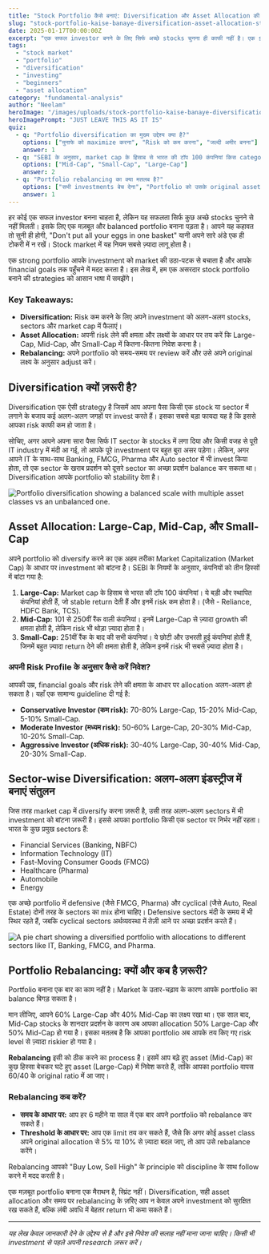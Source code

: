 ```yaml
---
title: "Stock Portfolio कैसे बनाएं: Diversification और Asset Allocation की Smart Strategies"
slug: "stock-portfolio-kaise-banaye-diversification-asset-allocation-strategies"
date: 2025-01-17T00:00:00Z
excerpt: "एक सफल investor बनने के लिए सिर्फ अच्छे stocks चुनना ही काफी नहीं है। एक strong portfolio बनाना ज़रूरी है जो बाज़ार के उतार-चढ़ाव में भी आपके investment को सुरक्षित रखे। यह guide आपको diversification, asset allocation और rebalancing के बारे में सब कुछ बताएगी।"
tags:
  - "stock market"
  - "portfolio"
  - "diversification"
  - "investing"
  - "beginners"
  - "asset allocation"
category: "fundamental-analysis"
author: "Neelam"
heroImage: "/images/uploads/stock-portfolio-kaise-banaye-diversification-asset-allocation-strategies/hero-image.jpg"
heroImagePrompt: "JUST LEAVE THIS AS IT IS"
quiz:
  - q: "Portfolio diversification का मुख्य उद्देश्य क्या है?"
    options: ["मुनाफे को maximize करना", "Risk को कम करना", "जल्दी अमीर बनना"]
    answer: 1
  - q: "SEBI के अनुसार, market cap के हिसाब से भारत की टॉप 100 कंपनियां किस category में आती हैं?"
    options: ["Mid-Cap", "Small-Cap", "Large-Cap"]
    answer: 2
  - q: "Portfolio rebalancing का क्या मतलब है?"
    options: ["सभी investments बेच देना", "Portfolio को उसके original asset allocation पर वापस लाना", "केवल मुनाफे वाले stock खरीदना"]
    answer: 1
---
```


हर कोई एक सफल investor बनना चाहता है, लेकिन यह सफलता सिर्फ कुछ अच्छे stocks चुनने से नहीं मिलती। इसके लिए एक मज़बूत और balanced portfolio बनाना पड़ता है। आपने यह कहावत तो सुनी ही होगी, "Don't put all your eggs in one basket" यानी अपने सारे अंडे एक ही टोकरी में न रखें। Stock market में यह नियम सबसे ज़्यादा लागू होता है।

एक strong portfolio आपके investment को market की उठा-पटक से बचाता है और आपके financial goals तक पहुँचने में मदद करता है। इस लेख में, हम एक असरदार stock portfolio बनाने की strategies को आसान भाषा में समझेंगे।

### **Key Takeaways:**

*   **Diversification:** Risk कम करने के लिए अपने investment को अलग-अलग stocks, sectors और market cap में फैलाएं।
*   **Asset Allocation:** अपनी risk लेने की क्षमता और लक्ष्यों के आधार पर तय करें कि Large-Cap, Mid-Cap, और Small-Cap में कितना-कितना निवेश करना है।
*   **Rebalancing:** अपने portfolio को समय-समय पर review करें और उसे अपने original लक्ष्य के अनुसार adjust करें।

## **Diversification क्यों ज़रूरी है?**

Diversification एक ऐसी strategy है जिसमें आप अपना पैसा किसी एक stock या sector में लगाने के बजाय कई अलग-अलग जगहों पर invest करते हैं। इसका सबसे बड़ा फायदा यह है कि इससे आपका risk काफी कम हो जाता है।

सोचिए, अगर आपने अपना सारा पैसा सिर्फ IT sector के stocks में लगा दिया और किसी वजह से पूरी IT industry में मंदी आ गई, तो आपके पूरे investment पर बहुत बुरा असर पड़ेगा। लेकिन, अगर आपने IT के साथ-साथ Banking, FMCG, Pharma और Auto sector में भी invest किया होता, तो एक sector के खराब प्रदर्शन को दूसरे sector का अच्छा प्रदर्शन balance कर सकता था। Diversification आपके portfolio को stability देता है।

![Portfolio diversification showing a balanced scale with multiple asset classes vs an unbalanced one.](/images/uploads/stock-portfolio-kaise-banaye-diversification-asset-allocation-strategies/portfolio-diversification-balance.png)

## **Asset Allocation: Large-Cap, Mid-Cap, और Small-Cap**

अपने portfolio को diversify करने का एक अहम तरीका Market Capitalization (Market Cap) के आधार पर investment को बांटना है। SEBI के नियमों के अनुसार, कंपनियों को तीन हिस्सों में बांटा गया है:

1.  **Large-Cap:** Market cap के हिसाब से भारत की टॉप 100 कंपनियां। ये बड़ी और स्थापित कंपनियां होती हैं, जो stable return देती हैं और इनमें risk कम होता है। (जैसे - Reliance, HDFC Bank, TCS).
2.  **Mid-Cap:** 101 से 250वीं रैंक वाली कंपनियां। इनमें Large-Cap से ज़्यादा growth की क्षमता होती है, लेकिन risk भी थोड़ा ज़्यादा होता है।
3.  **Small-Cap:** 251वीं रैंक के बाद की सभी कंपनियां। ये छोटी और उभरती हुई कंपनियां होती हैं, जिनमें बहुत ज़्यादा return देने की क्षमता होती है, लेकिन इनमें risk भी सबसे ज़्यादा होता है।

### **अपनी Risk Profile के अनुसार कैसे करें निवेश?**

आपकी उम्र, financial goals और risk लेने की क्षमता के आधार पर allocation अलग-अलग हो सकता है। यहाँ एक सामान्य guideline दी गई है:

*   **Conservative Investor (कम risk):** 70-80% Large-Cap, 15-20% Mid-Cap, 5-10% Small-Cap.
*   **Moderate Investor (मध्यम risk):** 50-60% Large-Cap, 20-30% Mid-Cap, 10-20% Small-Cap.
*   **Aggressive Investor (अधिक risk):** 30-40% Large-Cap, 30-40% Mid-Cap, 20-30% Small-Cap.

## **Sector-wise Diversification: अलग-अलग इंडस्ट्रीज में बनाएं संतुलन**

जिस तरह market cap में diversify करना ज़रूरी है, उसी तरह अलग-अलग sectors में भी investment को बांटना ज़रूरी है। इससे आपका portfolio किसी एक sector पर निर्भर नहीं रहता। भारत के कुछ प्रमुख sectors हैं:

*   Financial Services (Banking, NBFC)
*   Information Technology (IT)
*   Fast-Moving Consumer Goods (FMCG)
*   Healthcare (Pharma)
*   Automobile
*   Energy

एक अच्छे portfolio में defensive (जैसे FMCG, Pharma) और cyclical (जैसे Auto, Real Estate) दोनों तरह के sectors का mix होना चाहिए। Defensive sectors मंदी के समय में भी स्थिर रहते हैं, जबकि cyclical sectors अर्थव्यवस्था में तेज़ी आने पर अच्छा प्रदर्शन करते हैं।

![A pie chart showing a diversified portfolio with allocations to different sectors like IT, Banking, FMCG, and Pharma.](/images/uploads/stock-portfolio-kaise-banaye-diversification-asset-allocation-strategies/sector-allocation-pie-chart.png)

## **Portfolio Rebalancing: क्यों और कब है ज़रूरी?**

Portfolio बनाना एक बार का काम नहीं है। Market के उतार-चढ़ाव के कारण आपके portfolio का balance बिगड़ सकता है।

मान लीजिए, आपने 60% Large-Cap और 40% Mid-Cap का लक्ष्य रखा था। एक साल बाद, Mid-Cap stocks के शानदार प्रदर्शन के कारण अब आपका allocation 50% Large-Cap और 50% Mid-Cap हो गया है। इसका मतलब है कि आपका portfolio अब आपके तय किए गए risk level से ज़्यादा riskier हो गया है।

**Rebalancing** इसी को ठीक करने का process है। इसमें आप बढ़े हुए asset (Mid-Cap) का कुछ हिस्सा बेचकर घटे हुए asset (Large-Cap) में निवेश करते हैं, ताकि आपका portfolio वापस 60/40 के original ratio में आ जाए।

### **Rebalancing कब करें?**

*   **समय के आधार पर:** आप हर 6 महीने या साल में एक बार अपने portfolio को rebalance कर सकते हैं।
*   **Threshold के आधार पर:** आप एक limit तय कर सकते हैं, जैसे कि अगर कोई asset class अपने original allocation से 5% या 10% से ज़्यादा बदल जाए, तो आप उसे rebalance करेंगे।

Rebalancing आपको "Buy Low, Sell High" के principle को discipline के साथ follow करने में मदद करती है।

एक मज़बूत portfolio बनाना एक मैराथन है, स्प्रिंट नहीं। Diversification, सही asset allocation और समय पर rebalancing के ज़रिए आप न केवल अपने investment को सुरक्षित रख सकते हैं, बल्कि लंबी अवधि में बेहतर return भी कमा सकते हैं।

---
*यह लेख केवल जानकारी देने के उद्देश्य से है और इसे निवेश की सलाह नहीं माना जाना चाहिए। किसी भी investment से पहले अपनी research ज़रूर करें।*